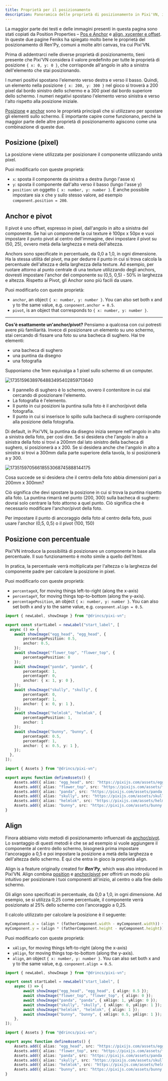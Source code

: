 ```yaml
---
title: Proprietà per il posizionamento
description: Panoramica delle proprietà di posizionamento in Pixi'VN, inclusi pixel, percentuale, anchor, pivot e align.
---
```


<Callout title="References and citations" type="info">

La maggior parte dei testi e delle immagini presenti in questa pagina sono stati copiati da Position Properties – [Pos e Anchor](https://feniksdev.com/renpy-position-properties-pos-and-anchor/) e [align, xycenter e offset](https://feniksdev.com/renpy-position-properties-align-xycenter-and-offset/). In queste due pagine Feniks ha spiegato molto bene le proprietà del posizionamento di Ren'Py, comuni a molte altri canvas, tra cui Pixi'VN.

</Callout>

Prima di addentrarci nelle diverse proprietà di posizionamento, tieni presente che Pixi'VN considera il valore predefinito per tutte le proprietà di posizione `{ x: 0, y: 0 }`, che corrisponde all'angolo in alto a sinistra dell'elemento che stai posizionando.

I numeri positivi spostano l'elemento verso destra e verso il basso. Quindi, un elemento nella posizione `{ x: 200, y: 300 }` nel gioco si troverà a 200 pixel dal bordo sinistro dello schermo e a 300 pixel dal bordo superiore dello schermo. I numeri negativi spostano l'elemento verso sinistra e verso l'alto rispetto alla posizione iniziale.

[Posizione](#position-pixel) e [anchor](#anchor-and-pivot) sono le proprietà principali che si utilizzano per spostare gli elementi sullo schermo. È importante capire come funzionano, perché la maggior parte delle altre proprietà di posizionamento agiscono come una combinazione di queste due.

## Posizione (pixel)

La posizione viene utilizzata per posizionare il componente utilizzando unità pixel.

Puoi modificarlo con queste proprietà:

- `x`: sposta il componente da sinistra a destra (lungo l'asse x)
- `y`: sposta il componente dall'alto verso il basso (lungo l'asse y)
- `position`: un oggetto `{ x: number, y: number }`. È anche possibile impostare sia x che y sullo stesso valore, ad esempio `component.position = 200`.

## Anchor e pivot

Il pivot è uno offset, espresso in pixel, dall'angolo in alto a sinistra del componente. Se hai un componente la cui texture è 100px x 50px e vuoi impostare il punto pivot al centro dell'immagine, devi impostare il pivot su (50, 25), ovvero metà della larghezza e metà dell'altezza.

Anchors sono specificate in percentuale, da 0,0 a 1,0, in ogni dimensione. Ha la stessa utilità del pivot, ma per dedurre il punto in cui si trova calcola la percentuale dell'altezza e della larghezza della texture. Ad esempio, per ruotare attorno al punto centrale di una texture utilizzando degli anchors, dovresti impostare l'anchor del componente su (0,5, 0,5) - 50% in larghezza e altezza. Rispetto ai Pivot, gli Anchor sono più facili da usare.

Puoi modificarlo con queste proprietà:

- `anchor`, an object `{ x: number, y: number }`. You can also set both x and y to the same value, e.g. `conponent.anchor = 0.5`.
- `pivot`, is an object that corresponds to `{ x: number, y: number }`.

---

**Cos'è esattamente un'anchor/pivot?** Pensiamo a qualcosa con cui potresti avere più familiarità. Invece di posizionare un elemento su uno schermo, stai cercando di fissare una foto su una bacheca di sughero. Hai tre elementi:

- una bacheca di sughero
- una puntina da disegno
- una fotografia

Supponiamo che 1mm equivalga a 1 pixel sullo schermo di un computer.

![17351596389764883495402859713640](https://github.com/user-attachments/assets/becfa6ac-1156-49ad-8ceb-17b06627be7c)

- Il pannello di sughero è lo schermo, ovvero il contenitore in cui stai cercando di posizionare l'elemento.
- La fotografia è l'elemento.
- Il punto in cui posizioni la puntina sulla foto è il anchor/pivot della fotografia.
- Il punto in cui si inserisce lo spillo sulla bacheca di sughero corrisponde alla posizione della fotografia.

Di default, in Pixi'VN, la puntina da disegno inizia sempre nell'angolo in alto a sinistra della foto, per così dire. Se si desidera che l'angolo in alto a sinistra della foto si trovi a 200mm dal lato sinistro della bacheca di sughero, si posizionerà a x 200. Se si desidera anche che l'angolo in alto a sinistra si trovi a 300mm dalla parte superiore della tavola, lo si posizionerà a y 300.

![17351597056618553068745888144175](https://github.com/user-attachments/assets/c6955336-1c30-4518-8f05-edd950a1227e)

Cosa succede se si desidera che il centro della foto abbia dimensioni pari a 200mm x 300mm?

Ciò significa che devi spostare la posizione in cui si trova la puntina rispetto alla foto. La puntina rimarrà nel punto (200, 300) sulla bacheca di sughero: dovrai solo centrare la foto attorno a quel punto. Ciò significa che è necessario modificare l'anchor/pivot della foto.

Per impostare il punto di ancoraggio della foto al centro della foto, puoi usare l'anchor (0,5, 0,5) o il pivot (100, 150)

## Posizione con percentuale

Pixi’VN introduce la possibilità di posizionare un componente in base alla percentuale. Il suo funzionamento è molto simile a quello dell'html.

In pratica, la percentuale verrà moltiplicata per l'altezza o la larghezza del componente padre per calcolare la posizione in pixel.

Puoi modificarlo con queste proprietà:

- `percentageX`, for moving things left-to-right (along the x-axis)
- `percentageY`, for moving things top-to-bottom (along the y-axis).
- `percentagePosition`, an object `{ x: number, y: number }`. You can also set both x and y to the same value, e.g. `conponent.align = 0.5`.

```ts tab="labels/startLabel.ts"
import { newLabel, showImage } from "@drincs/pixi-vn";

export const startLabel = newLabel("start_label", [
  async () => {
    await showImage("egg_head", "egg_head", {
        percentagePosition: 0.5,
        anchor: 0.5,
    });
    await showImage("flower_top", "flower_top", {
        percentagePosition: 0
    });
    await showImage("panda", "panda", {
        percentageX: 1,
        percentageY: 0,
        anchor: { x: 1, y: 0 },
    });
    await showImage("skully", "skully", {
        percentageX: 0,
        percentageY: 1,
        anchor: { x: 0, y: 1 },
    });
    await showImage("helmlok", "helmlok", {
        percentagePosition: 1,
        anchor: 1
    });
    await showImage("bunny", "bunny", {
        percentageX: 0.5,
        percentageY: 1,
        anchor: { x: 0.5, y: 1 },
    });
  },
]);
```

```ts tab="utils/defineAssets.ts"
import { Assets } from "@drincs/pixi-vn";

export async function defineAssets() {
    Assets.add({ alias: "egg_head", src: "https://pixijs.com/assets/eggHead.png" });
    Assets.add({ alias: "flower_top", src: "https://pixijs.com/assets/flowerTop.png" });
    Assets.add({ alias: "panda", src: "https://pixijs.com/assets/panda.png" });
    Assets.add({ alias: "skully", src: "https://pixijs.com/assets/skully.png" });
    Assets.add({ alias: "helmlok", src: "https://pixijs.com/assets/helmlok.png" });
    Assets.add({ alias: "bunny", src: "https://pixijs.com/assets/bunny.png" });
}
```

<Sandbox
  template="8sd94f"
  entry="/src/labels/startLabel.ts,/src/utils/assets-utility.ts"
/>

## Align

Finora abbiamo visto metodi di posizionamento influenzati da [anchor/pivot](#anchor-and-pivot). Lo svantaggio di questi metodi è che se ad esempio si vuole aggiungere il componente al centro dello schermo, bisognerà prima impostare l'ancoraggio a 0,5 e poi impostare la posizione a metà della larghezza e dell'altezza dello schermo. È qui che entra in gioco la proprietà align.

Align is a feature originally created for **_Ren'Py_**, which was also introduced in Pixi’VN. Align combina [position](#position-pixel) e [anchor/pivot](#anchor-and-pivot) per offrirti un modo più intuitivo per posizionare i tuoi componenti all'inizio, al centro o alla fine dello schermo.

Gli align sono specificati in percentuale, da 0,0 a 1,0, in ogni dimensione. Ad esempio, se si utilizza 0,25 come percentuale, il componente verrà posizionato al 25% dello schermo con l'ancoraggio a 0,25.

Il calcolo utilizzato per calcolare la posizione è il seguente:

```ts
myComponent.x = (align * (fatherComponent.width - myComponent.width)) + myComponent.pivot + (myComponent.anchor * myComponent.width)
myComponent.y = (align * (fatherComponent.height - myComponent.height)) + myComponent.pivot + (myComponent.anchor * myComponent.height)
```

Puoi modificarlo con queste proprietà:

- `xAlign`, for moving things left-to-right (along the x-axis)
- `yAlign`, for moving things top-to-bottom (along the y-axis).
- `align`, an object `{ x: number, y: number }`. You can also set both x and y to the same value, e.g. `conponent.align = 0.5`.

```ts tab="labels/startLabel.ts"
import { newLabel, showImage } from "@drincs/pixi-vn";

export const startLabel = newLabel("start_label", [
    async () => {
        await showImage("egg_head", "egg_head", { align: 0.5 });
        await showImage("flower_top", "flower_top", { align: 0 });
        await showImage("panda", "panda", { xAlign: 1, yAlign: 0 });
        await showImage("skully", "skully", { xAlign: 0, yAlign: 1 });
        await showImage("helmlok", "helmlok", { align: 1 });
        await showImage("bunny", "bunny", { xAlign: 0.5, yAlign: 1 });
    },
]);
```

```ts tab="utils/defineAssets.ts"
import { Assets } from "@drincs/pixi-vn";

export async function defineAssets() {
    Assets.add({ alias: "egg_head", src: "https://pixijs.com/assets/eggHead.png" });
    Assets.add({ alias: "flower_top", src: "https://pixijs.com/assets/flowerTop.png" });
    Assets.add({ alias: "panda", src: "https://pixijs.com/assets/panda.png" });
    Assets.add({ alias: "skully", src: "https://pixijs.com/assets/skully.png" });
    Assets.add({ alias: "helmlok", src: "https://pixijs.com/assets/helmlok.png" });
    Assets.add({ alias: "bunny", src: "https://pixijs.com/assets/bunny.png" });
}
```

<Sandbox
  template="yrwkf5"
  entry="/src/labels/startLabel.ts,/src/utils/assets-utility.ts"
/>
